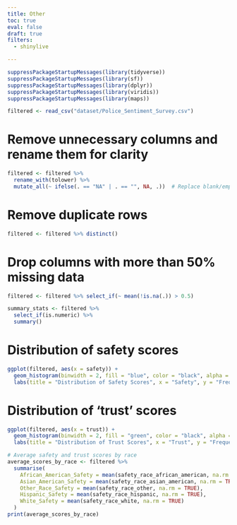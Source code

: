 ```yaml
---
title: Other
toc: true
eval: false
draft: true
filters:
  - shinylive

---
```



```r
suppressPackageStartupMessages(library(tidyverse))
suppressPackageStartupMessages(library(sf))
suppressPackageStartupMessages(library(dplyr))
suppressPackageStartupMessages(library(viridis))
suppressPackageStartupMessages(library(maps))

```


```r
filtered <- read_csv("dataset/Police_Sentiment_Survey.csv")
```

# Remove unnecessary columns and rename them for clarity

```r
filtered <- filtered %>%
  rename_with(tolower) %>%
  mutate_all(~ ifelse(. == "NA" | . == "", NA, .))  # Replace blank/empty strings with NA

```

# Remove duplicate rows
```r
filtered <- filtered %>% distinct()
```

# Drop columns with more than 50% missing data

```r
filtered <- filtered %>% select_if(~ mean(!is.na(.)) > 0.5)
```


```r
summary_stats <- filtered %>%
  select_if(is.numeric) %>%
  summary()
```

# Distribution of safety scores
```r
ggplot(filtered, aes(x = safety)) +
  geom_histogram(binwidth = 2, fill = "blue", color = "black", alpha = 0.7) +
  labs(title = "Distribution of Safety Scores", x = "Safety", y = "Frequency")
```

# Distribution of 'trust' scores
```r
ggplot(filtered, aes(x = trust)) +
  geom_histogram(binwidth = 2, fill = "green", color = "black", alpha = 0.7) +
  labs(title = "Distribution of Trust Scores", x = "Trust", y = "Frequency")
```

```r
# Average safety and trust scores by race
average_scores_by_race <- filtered %>%
  summarise(
    African_American_Safety = mean(safety_race_african_american, na.rm = TRUE),
    Asian_American_Safety = mean(safety_race_asian_american, na.rm = TRUE),
    Other_Race_Safety = mean(safety_race_other, na.rm = TRUE),
    Hispanic_Safety = mean(safety_race_hispanic, na.rm = TRUE),
    White_Safety = mean(safety_race_white, na.rm = TRUE)
  )
print(average_scores_by_race)

```


